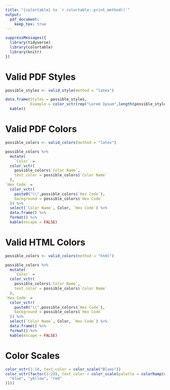 ```yaml
---
title: "{colortable} to `r colortable::print_method()`"
output: 
  pdf_document:
    keep_tex: true
---
```

```r

suppressMessages({
  library(tidyverse)
  library(colortable)
  library(knitr)
})

```

# Valid PDF Styles

```r

possible_styles <- valid_style(method = "latex")

data.frame(Styles = possible_styles,
           Example = color_vctr(rep("Lorem Ipsum",length(possible_styles)), style = possible_styles)) %>%
  kable()

```

# Valid PDF Colors

```r
possible_colors <- valid_colors(method = "latex")

possible_colors %>% 
  mutate(
    `Color` =
  color_vctr(
    possible_colors$`Color Name`,
    text_color = possible_colors$`Color Name`
  ),
`Hex Code` =
  color_vctr(
    paste0("\\",possible_colors$`Hex Code`),
    background = possible_colors$`Hex Code`
  )) %>% 
  select(`Color Name`, Color, `Hex Code`) %>% 
  data.frame() %>% 
  format() %>% 
  kable(escape = FALSE)

```

# Valid HTML Colors

```r

possible_colors <- valid_colors(method = "html")

possible_colors %>% 
  mutate(
    `Color` =
  color_vctr(
    possible_colors$`Color Name`,
    text_color = possible_colors$`Color Name`
  ),
`Hex Code` =
  color_vctr(
    paste0("\\",possible_colors$`Hex Code`),
    background = possible_colors$`Hex Code`
  )) %>% 
  select(`Color Name`, Color, `Hex Code`) %>% 
  data.frame() %>% 
  format() %>% 
  kable(escape = FALSE)

```

# Color Scales

```r

color_vctr(1:10, text_color = color_scale("Blues"))
color_vctr(factor(1:20), text_color = color_scale(palette = colorRamp(c(
  "blue", "yellow", "red"
))))

```
